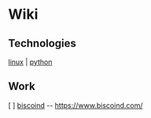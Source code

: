 = Wiki =

== Technologies ==
[[linux]] | [[python]]

== Work ==
[ ] [[biscoind]] -- https://www.biscoind.com/

